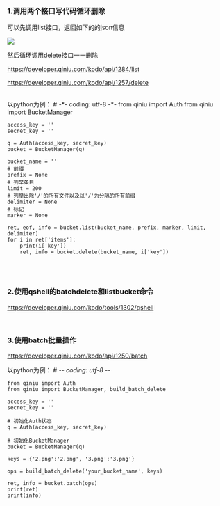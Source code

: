 ### 1.调用两个接口写代码循环删除

可以先调用list接口，返回如下的的json信息


![](https://dn-odum9helk.qbox.me/FnVnJeHQKCh4cL_ODOqR5OLJ8acU)

然后循环调用delete接口一一删除

https://developer.qiniu.com/kodo/api/1284/list

https://developer.qiniu.com/kodo/api/1257/delete

<br>
以python为例：
    # -*- coding: utf-8 -*-
    from qiniu import Auth
    from qiniu import BucketManager
    
    access_key = ''
    secret_key = ''

    q = Auth(access_key, secret_key)
    bucket = BucketManager(q)

    bucket_name = ''
    # 前缀
    prefix = None
    # 列举条目
    limit = 200
    # 列举出除'/'的所有文件以及以'/'为分隔的所有前缀
    delimiter = None
    # 标记
    marker = None

    ret, eof, info = bucket.list(bucket_name, prefix, marker, limit, delimiter)
    for i in ret['items']:
        print(i['key'])
        ret, info = bucket.delete(bucket_name, i['key'])

<br>

</br>

### 2.使用qshell的batchdelete和listbucket命令

https://developer.qiniu.com/kodo/tools/1302/qshell
<br>

</br>

### 3.使用batch批量操作

https://developer.qiniu.com/kodo/api/1250/batch

以python为例：
    # -*- coding: utf-8 -*-

    from qiniu import Auth
    from qiniu import BucketManager, build_batch_delete

    access_key = ''
    secret_key = ''

    # 初始化Auth状态
    q = Auth(access_key, secret_key)

    # 初始化BucketManager
    bucket = BucketManager(q)

    keys = {'2.png':'2.png', '3.png':'3.png'}
    
    ops = build_batch_delete('your_bucket_name', keys)
    
    ret, info = bucket.batch(ops)
    print(ret)
    print(info)